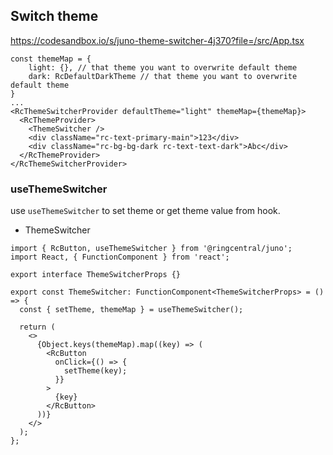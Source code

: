 <Meta title="💅 Style system/Switch Theme" />

## Switch theme

https://codesandbox.io/s/juno-theme-switcher-4j370?file=/src/App.tsx

```tsx
const themeMap = {
    light: {}, // that theme you want to overwrite default theme
    dark: RcDefaultDarkTheme // that theme you want to overwrite default theme
}
...
<RcThemeSwitcherProvider defaultTheme="light" themeMap={themeMap}>
  <RcThemeProvider>
    <ThemeSwitcher />
    <div className="rc-text-primary-main">123</div>
    <div className="rc-bg-bg-dark rc-text-text-dark">Abc</div>
  </RcThemeProvider>
</RcThemeSwitcherProvider>
```

### useThemeSwitcher

use `useThemeSwitcher` to set theme or get theme value from hook.

- ThemeSwitcher

```tsx
import { RcButton, useThemeSwitcher } from '@ringcentral/juno';
import React, { FunctionComponent } from 'react';

export interface ThemeSwitcherProps {}

export const ThemeSwitcher: FunctionComponent<ThemeSwitcherProps> = () => {
  const { setTheme, themeMap } = useThemeSwitcher();

  return (
    <>
      {Object.keys(themeMap).map((key) => (
        <RcButton
          onClick={() => {
            setTheme(key);
          }}
        >
          {key}
        </RcButton>
      ))}
    </>
  );
};
```
